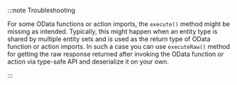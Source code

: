 :::note Troubleshooting

For some OData functions or action imports, the `execute()` method might be missing as intended.
Typically, this might happen when an entity type is shared by multiple entity sets and is used as the return type of OData function or action imports.
In such a case you can use `executeRaw()` method for getting the raw response returned after invoking the OData function or action via type-safe API and deserialize it on your own.

:::
